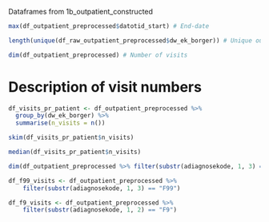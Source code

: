 
Dataframes from 1b_outpatient_constructed

```r
max(df_outpatient_preprocessed$datotid_start) # End-date

length(unique(df_raw_outpatient_preprocessed$dw_ek_borger)) # Unique outpatients

dim(df_outpatient_preprocessed) # Number of visits

```

# Description of visit numbers
```r
df_visits_pr_patient <- df_outpatient_preprocessed %>% 
  group_by(dw_ek_borger) %>% 
  summarise(n_visits = n())

skim(df_visits_pr_patient$n_visits)

median(df_visits_pr_patient$n_visits)
```

```r
dim(df_outpatient_preprocessed %>% filter(substr(adiagnosekode, 1, 3) == "F99"))

df_f99_visits <- df_outpatient_preprocessed %>% 
    filter(substr(adiagnosekode, 1, 3) == "F99")

df_f9_visits <- df_outpatient_preprocessed %>% 
    filter(substr(adiagnosekode, 1, 2) == "F9")

```

